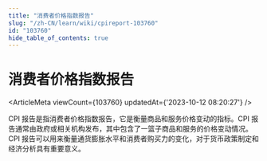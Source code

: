 ```yaml
---
title: "消费者价格指数报告"
slug: "/zh-CN/learn/wiki/cpireport-103760"
id: "103760"
hide_table_of_contents: true
---
```



<Breadcrumbs current="消费者价格指数报告" />

# 消费者价格指数报告

<ArticleMeta viewCount={103760} updatedAt={'2023-10-12 08:20:27'} />
<div className='border-solid border-b border-t-0 my-4 border-[var(--ifm-color-gray-300)]' />

CPI 报告是指消费者价格指数报告，它是衡量商品和服务价格变动的指标。CPI 报告通常由政府或相关机构发布，其中包含了一篮子商品和服务的价格变动情况。CPI 报告可以用来衡量通货膨胀水平和消费者购买力的变化，对于货币政策制定和经济分析具有重要意义。
